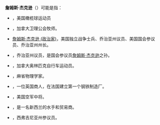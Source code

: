 '''詹姆斯·杰克逊'''（{{lang|en|'''James Jackson'''}}）可能是指：

* {{le|詹姆斯·杰克逊 (橄榄球)|James Jackson (American football)}}，美国橄榄球运动员
* {{le|詹姆斯·杰克逊 (牧师)|James Jackson (clergyman)}}，加拿大卫理公会牧师。
* [[詹姆斯·杰克逊_(政治家)|詹姆斯·杰克逊 (政治家)]]，美国独立战争士兵、乔治亚州议员、美国国会参议员、乔治亚州州长。
* {{le|詹姆斯·杰克逊 (议员)|James Jackson (congressman)}}，乔治亚州议员，是国会参议员[[詹姆斯·杰克逊_(政治家)|詹姆斯·杰克逊]]之孙。
* {{le|詹姆斯·杰克逊 (自行车)|James Jackson (cyclist)}}，加拿大奥林匹克自行车运动员。
* {{le|詹姆斯·杰克逊 (物理学家)|James Jackson (physician)}}，麻省物理学家。
* {{le|詹姆斯·杰克逊 (钢铁制造商)|James Jackson (steelmaker)}}，一位英国商人，在法国建立第一个钢铁制造厂。
* {{le|詹姆斯·F·杰克逊|James F. Jackson}}，美国空军中将。
* {{le|詹姆斯·海特·杰克逊|James Hayter Jackson}}，是一名新西兰的水手和贸易商。
* {{le|詹姆斯·M·杰克逊|James M. Jackson}}，西弗吉尼亚州参议员。